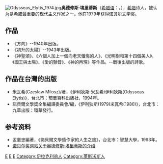 [[File:Odysseas_Elytis_1974.jpg|thumb]]'''奥德修斯·埃里蒂斯'''（[[希腊语|希腊语]]：'''{{lang|el|Οδυσσέας Ελύτης}}'''，{{bd|1911年|11月2日|1996年|3月18日|catIdx=E}}），[[希腊|希腊]]诗人，被认为是希腊最重要的[[现代主义|现代主义]]作家之一。他在1979年获得[[诺贝尔文学奖|诺贝尔文学奖]]。

==作品==
*《方向》--1940年出版。
*《初升的太陽》--1943年出版。
*《神聖頌》、《六個人加上一個向老天懺悔的人》、《光明樹和第十四個美人》、《國王與太陽》、《愛的顫音》、《神的再現》等作品。--戰後出版的詩歌。


==作品在台灣的出版==
*米瓦希(Czeslaw Milosz)/著，《伊利狄斯‧米瓦希/伊利狄斯(Odysseas Elytis)》，台北市：環華百科出版社，1994年。
*諾貝爾文學獎全集編譯委員會/編，《伊利狄斯(1979)米瓦希(1980)》，台北市：九華出版：環華發行。

== 参考资料 ==
* 孟憲忠編著，《諾貝爾文學獎作家的人生之旅》，台北市：智慧大學，1993年。
*[http://nobelprize.org/nobel_prizes/literature/laureates/1979/elytis-bio.html 诺贝尔奖网站关于奥德修斯·埃里蒂斯的介绍] {{Wayback|url=http://nobelprize.org/nobel_prizes/literature/laureates/1979/elytis-bio.html |date=20180804075938 }}  
{{诺贝尔文学奖获得者 (1976年-2000年)}} 
{{Authority control}}
{{諾貝爾獎獲得者小作品}}
[[Category:希腊诗人|E]]
[[Category:诺贝尔文学奖获得者|E]]
[[Category:雅典大學校友|E]]
[[Category:伊拉克利翁人|Category:伊拉克利翁人]]
[[Category:莱斯沃斯人|Category:莱斯沃斯人]]